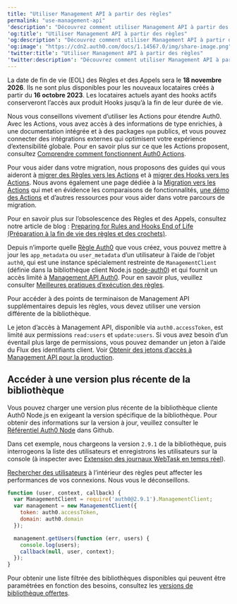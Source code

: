 ```yaml
---
title: "Utiliser Management API à partir des règles"
permalink: "use-management-api"
'description': "Découvrez comment utiliser Management API à partir des règles."
'og:title': "Utiliser Management API à partir des règles"
'og:description': "Découvrez comment utiliser Management API à partir des règles."
'og:image': "https://cdn2.auth0.com/docs/1.14567.0/img/share-image.png"
'twitter:title': "Utiliser Management API à partir des règles"
'twitter:description': "Découvrez comment utiliser Management API à partir des règles."
---
```


<Warning>

La date de fin de vie (EOL) des Règles et des Appels sera le **18 novembre 2026**. Ils ne sont plus disponibles pour les nouveaux locataires créés à partir du **16 octobre 2023**. Les locataires actuels ayant des hooks actifs conserveront l’accès aux produit Hooks jusqu’à la fin de leur durée de vie.

Nous vous conseillons vivement d’utiliser les Actions pour étendre Auth0. Avec les Actions, vous avez accès à des informations de type enrichies, à une documentation intégrée et à des packages `npm` publics, et vous pouvez connecter des intégrations externes qui optimisent votre expérience d’extensibilité globale. Pour en savoir plus sur ce que les Actions proposent, consultez [Comprendre comment fonctionnent Auth0 Actions](/docs/fr-ca/customize/actions/actions-overview).

Pour vous aider dans votre migration, nous proposons des guides qui vous aideront à [migrer des Règles vers les Actions](/docs/fr-ca/customize/actions/migrate/migrate-from-rules-to-actions) et à [migrer des Hooks vers les Actions](/docs/fr-ca/customize/actions/migrate/migrate-from-hooks-to-actions). Nous avons également une page dédiée à la [Migration vers les Actions](https://auth0.com/extensibility/movetoactions) qui met en évidence les comparaisons de fonctionnalités, [une démo des Actions](https://www.youtube.com/watch?v=UesFSY1klrI)  et d’autres ressources pour vous aider dans votre parcours de migration.

Pour en savoir plus sur l’obsolescence des Règles et des Appels, consultez notre article de blog : [Preparing for Rules and Hooks End of Life (Préparation à la fin de vie des règles et des crochets)](https://auth0.com/blog/preparing-for-rules-and-hooks-end-of-life/).

</Warning>

Depuis n’importe quelle [Règle Auth0](/docs/fr-ca/customize/rules) que vous créez, vous pouvez mettre à jour les `app_metadata` ou `user_metadata` d’un utilisateur à l’aide de l’objet `auth0`, qui est une instance spécialement restreinte de `ManagementClient` (définie dans la bibliothèque client Node.js [node-auth0](https://github.com/auth0/node-auth0)) et qui fournit un accès limité à [Management API Auth0](/docs/fr-ca/api/management/v2). Pour en savoir plus, veuillez consulter [Meilleures pratiques d’exécution des règles](/docs/fr-ca/rules-best-practices/rules-execution-best-practices).

Pour accéder à des points de terminaison de <Tooltip href="/docs/fr-ca/glossary?term=management-api" tip="Management API
Un produit permettant aux clients d’effectuer des tâches administratives." cta="Voir le glossaire">Management API</Tooltip> supplémentaires depuis les règles, vous devez utiliser une version différente de la bibliothèque.

<Callout icon="file-lines" color="#0EA5E9" iconType="regular">

Le jeton d’accès à Management API, disponible via `auth0.accessToken`, est limité aux permissions `read:users` et `update:users`. Si vous avez besoin d’un éventail plus large de permissions, vous pouvez demander un jeton à l’aide du Flux des identifiants client. Voir [Obtenir des jetons d’accès à Management API pour la production](/docs/fr-ca/secure/tokens/access-tokens/management-api-access-tokens/get-management-api-access-tokens-for-production).

</Callout>

## Accéder à une version plus récente de la bibliothèque

Vous pouvez charger une version plus récente de la bibliothèque cliente Auth0 Node.js en exigeant la version spécifique de la bibliothèque. Pour obtenir des informations sur la version à jour, veuillez consulter le [Référentiel Auth0 Node](https://github.com/auth0/node-auth0) dans Github.

Dans cet exemple, nous chargeons la version `2.9.1` de la bibliothèque, puis interrogeons la liste des utilisateurs et enregistrons les utilisateurs sur la console (à inspecter avec [Extension des journaux WebTask en temps réel](/docs/fr-ca/customize/extensions/real-time-webtask-logs)).

<Warning>

[Rechercher des utilisateurs](/docs/fr-ca/manage-users/user-search/user-search-best-practices) à l’intérieur des règles peut affecter les performances de vos connexions. Nous vous le déconseillons.

</Warning>

```javascript lines
function (user, context, callback) {
  var ManagementClient = require('auth0@2.9.1').ManagementClient;
  var management = new ManagementClient({
    token: auth0.accessToken,
    domain: auth0.domain
  });

  management.getUsers(function (err, users) {
    console.log(users);
    callback(null, user, context);
  });
}
```

<Callout icon="file-lines" color="#0EA5E9" iconType="regular">

Pour obtenir une liste filtrée des bibliothèques disponibles qui peuvent être paramétrées en fonction des besoins, consultez les [versions de bibliothèque offertes](https://auth0-extensions.github.io/canirequire/#auth0).

</Callout>

